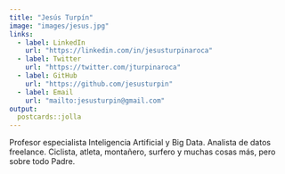 ```yaml
---
title: "Jesús Turpín"
image: "images/jesus.jpg"
links:
  - label: LinkedIn
    url: "https://linkedin.com/in/jesusturpinaroca"
  - label: Twitter
    url: "https://twitter.com/jturpinaroca"
  - label: GitHub
    url: "https://github.com/jesusturpin"
  - label: Email
    url: "mailto:jesusturpin@gmail.com"
output:
  postcards::jolla
---
```

 
Profesor especialista Inteligencia Artificial y Big Data. Analista de datos freelance.
Ciclista, atleta, montañero, surfero y muchas cosas más, pero sobre todo Padre.
